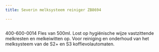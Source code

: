```yaml
---
title: Severin melksysteem reiniger ZB8694

---
```



<Image src={imageProduct} width={imageProduct.width} alt="" />


400-600-0014
Fles van 500ml.
Lost op hygiënische wijze vastzittende melkresten en melkeiwitten op.
Voor reiniging en onderhoud van het melksysteem van de S2+ en S3 koffievolautomaten.
